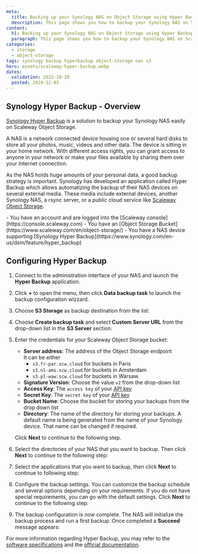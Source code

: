 ```yaml
---
meta:
  title: Backing up your Synology NAS on Object Storage using Hyper Backup
  description: This page shows you how to backup your Synology NAS on Scaleway Object Storage using Hyper Backup
content:
  h1: Backing up your Synology NAS on Object Storage using Hyper Backup
  paragraph: This page shows you how to backup your Synology NAS on Scaleway Object Storage using Hyper Backup
categories:
  - storage
  - object-storage
tags: synology backup hyperbackup object-storage nas s3
hero: assets/scaleway-hyper-backup.webp
dates:
  validation: 2022-10-20
  posted: 2019-12-03
---
```


## Synology Hyper Backup - Overview

[Synology Hyper Backup](https://www.synology.com/en-us/dsm/feature/hyper_backup) is a solution to backup your Synology NAS easily on Scaleway Object Storage.

A NAS is a network connected device housing one or several hard disks to store all your photos, music, videos and other data. The device is sitting in your home network. With different access rights, you can grant access to anyone in your network or make your files available by sharing them over your Internet connection.

As the NAS holds huge amounts of your personal data, a good backup strategy is important. Synology has developed an application called Hyper Backup which allows automatizing the backup of their NAS devices on several external media. These media include external devices, another Synology NAS, a rsync server, or a public cloud service like [Scaleway Object Storage](https://www.scaleway.com/en/object-storage/).

<Message type="requirement">
  - You have an account and are logged into the [Scaleway console](https://console.scaleway.com)
  - You have an [Object Storage Bucket](https://www.scaleway.com/en/object-storage/)
  - You have a NAS device supporting [Synology Hyper Backup](https://www.synology.com/en-us/dsm/feature/hyper_backup)
</Message>

## Configuring Hyper Backup

1. Connect to the administration interface of your NAS and launch the **Hyper Backup** application.
2. Click **+** to open the menu, then click **Data backup task** to launch the backup configuration wizzard.
    <Lightbox src="scaleway-synology_01.webp" alt="" />
3. Choose **S3 Storage** as backup destination from the list:
    <Lightbox src="scaleway-synology_02.webp" alt="" />
4. Choose **Create backup task** and select **Custom Server URL** from the drop-down list in the **S3 Server** section:
    <Lightbox src="scaleway-synology_03.webp" alt="" />
5. Enter the credentials for your Scaleway Object Storage bucket:
    <Lightbox src="scaleway-synology_04.webp" alt="" />

    - **Server address**: The address of the Object Storage endpoint<br />
      It can be either 
        - `s3.fr-par.scw.cloud` for buckets in Paris
        - `s3.nl-ams.scw.cloud` for buckets in Amsterdam 
        - `s3.pl-waw.scw.cloud` for buckets in Warsaw.
    - **Signature Version**: Choose the value `v2` from the drop-down list
    - **Access Key**: The `access key` of your [API key](/console/my-project/how-to/generate-api-key/)
    - **Secret Key**: The `secret key` of your [API key](/console/my-project/how-to/generate-api-key/)
    - **Bucket Name**: Choose the bucket for storing your backups from the drop down list
    - **Directory**: The name of the directory for storing your backups. A default name is being generated from the name of your Synology device. That name can be changed if required.

    Click **Next** to continue to the following step.
6. Select the directories of your NAS that you want to backup. Then click **Next** to continue to the following step:
    <Lightbox src="scaleway-synology_05.webp" alt="" />
7. Select the applications that you want to backup, then click **Next** to continue to following step:
    <Lightbox src="scaleway-synology_06.webp" alt="" />
8. Configure the backup settings. You can customize the backup schedule and several options depending on your requirements. If you do not have special requirements, you can go with the default settings. Click **Next** to continue to the following step:
    <Lightbox src="scaleway-synology_07.webp" alt="" />
9. The backup configuration is now complete. The NAS will initialize the backup process and run a first backup. Once completed a **Succeed** message appears:
    <Lightbox src="scaleway-synology_08.webp" alt="" />

For more information regarding Hyper Backup, you may refer to the [software specifications](https://www.synology.com/en-us/dsm/software_spec/hyper_backup) and the [official documentation](https://kb.synology.com/en-us/DSM/tutorial/How_to_back_up_your_data_to_cloud_services_with_Hyper_Backup).
